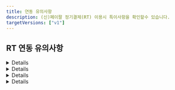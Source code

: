 ```yaml
---
title: 연동 유의사항
description: (신)페이팔 정기결제(RT) 이용시 특이사항을 확인할수 있습니다.
targetVersions: ["v1"]
---
```



## RT 연동 유의사항

<Details>
  <Details.Summary>빌링키 발급 수단 및 정보를 알 수 없음</Details.Summary>

  <Details.Content>
    페이팔을 통해 다양한 수단으로 빌링키 발급이 가능하지만, 페이팔이 승인 된 빌링키 발급 수단 및 정보를 알려주지 않습니다. 따라서 페이팔 빌링키 발급 건의 결제 수단(pay\_method)은 모두 paypal로 일괄 저장되며 [발급 된 빌링키 정보 조회](../../../../../../api/api-2/api-2)시 카드 정보는 모두 null로 내려갑니다.

    ```http
    GET /subscribe/customers/{customer_uid}

    {
      // ...중략
      "pg_provider": "paypal_v2",
      "customer_uid": "{customer_uid}",
      "card_name": null,
      "card_code": null,
      "card_number": null,
      "card_type": null
    }
    ```
  </Details.Content>
</Details>

<Details>
  <Details.Summary>Manges & Fraudnet 이상 거래 대응 필요</Details.Summary>

  <Details.Content>
    페이팔은 이상 거래를 줄이기 위해 Rist Data Aquisition 정책을 시행하고 있습니다.
    일반 결제나 빌링키 발급은 페이팔 버튼을 통해 진행되기 때문에
    페이팔이 이상 거래 판단을 위한 구매자 접속 정보를 얻을 수 있지만,
    발급 된 빌링키로 재결제 (again API 호출) 할때는 고객사 서버에서 포트원 API를 통해
    페이팔 API가 호출되는 구조이기 때문에 이상 거래 판단을 위한 구매자 접속 정보를 얻을 수 없습니다.

    따라서 발급 된 빌링키로 재결제를 할때는 구매자의 브라우저/디바이스 접속 정보를
    페이팔에 전달할 수 있도록 **again API가 호출되는 고객사 클라이언트 페이지에
    반드시 페이팔 Fraudnet 스크립트/Manges SDK를 아래와 같이 추가해야** 합니다.

    <mark style="color:red;">
      **페이팔 RT를 통한 again API 호출시에는 Manges & Fraudnet 조치가 필수적으로 요구됩니다.**
    </mark>

    브라우저/앱에 페이팔 Fraudnet Script/Manges SDK를 추가한 후 again API를 호출할때 진행되는 플로우는 아래와 같습니다.

    <Figure src="/gitbook-assets/ko/paypal-rt/manges-fraudnet-flow.png" />

    ### 브라우저

    ```html
    <!-- again API가 호출되는 고객사 클라이언트 -->
    <script
      type="application/json"
      fncls="fnparams-dede7cc5-15fd-4c75-a9f4-36c430ee3a99"
    >
      {
        "f": "RISK_SESSION_CORRELATION_ID",
        "s": "SOURCE_IDENTIFIER",
        "sandbox": true
      }
    </script>
    <script type="text/javascript" src="https://c.paypal.com/da/r/fb.js"></script>
    <noscript>
      <img
        src="https://c.paypal.com/v1/r/d/b/ns?f=RISK_SESSION_CORRELATION_ID&s=SOURCE_IDENTIFIER&js=0&r=1"
      />
    </noscript>
    ```

    |파라미터 |설명                                                                           |예시                                           |
    |---------|-------------------------------------------------------------------------------|-----------------------------------------------|
    |`fncls`  |`fnparams-dede7cc5-15fd-4c75-a9f4-36c430ee3a99`로 항상 고정                    |`fnparams-dede7cc5-15fd-4c75-a9f4-36c430ee3a99`|
    |`f`      |주문번호(`merchant_uid`) 전달                                                  |`mid_1683690731602`                            |
    |`s`      |string (`{페이팔 Account ID}_{페이지 유형}` 형식. 페이지 유형은 아래 목록 참고)|`7WBB3CKT63FRG_checkout-page`                  |
    |`sandbox`|페이팔 Account ID가 테스트 용인지 운영 용인지 여부                             |`true`                                         |

    **\[페이지 유형]**

    - `home-page`
    - `search-result-page`
    - `category-page`
    - `product-detail-page`
    - `cart-page`
    - `inline-cart-page`
    - `checkout-page`

    ### 앱

    #### 안드로이드

    [**Android Integration of Magnes**](https://developer.paypal.com/limited-release/magnes/integrate/android/) 가이드 문서에 따라
    아래와 같이 collectAndSubmit 메소드 호출을 통해 페이팔로 디바이스 정보를 보내야 합니다.
    이때 두번째 파라미터(paypalClientMetaDataId)로는 주문번호(merchant\_uid)를 전달해주시면 됩니다.

    ```java
    MagnesResult magnesResult = MagnesSDK.getInstance()
       .collectAndSubmit(Context context, String paypalClientMetaDataId,
         HashMap<String, String>
         additionalData)
    ```

    ### IOS Switft

    [**iOS Swift SDK Integration**](https://developer.paypal.com/limited-release/magnes/integrate/ios-swift/) 가이드 문서에 따라
    아래와 같이 collectAndSubmit 메소드 호출을 통해 페이팔로 디바이스 정보를 보내야 합니다.
    이때 첫번째 파라미터(withPayPalClientMetadataId)로는 주문번호(merchant\_uid)를 전달해주시면 됩니다.

    ```swift
    let magnesResult:MagnesResult =
    MagnesSDK.shared().collectAndSubmit(withPayPalClientMetadataId:
      "YOUR-PAYPAL-CLIENT-METADATA-ID", withAdditionalData: [String: String])
    ```

    ### IOS Objective-C

    [**iOS Objective-C SDK Integration of Magnes**](https://developer.paypal.com/limited-release/magnes/integrate/ios-objective-c/) 가이드 문서에 따라
    아래와 같이 collectAndSubmitWithPayPalClientMetadataId 메소드 호출을 통해 페이팔로 디바이스 정보를 보내야 합니다.
    이때 첫번째 파라미터(YOUR-PAYPAL-CLIENT-METADATA-ID)로는 주문번호(merchant\_uid)를 전달해주시면 됩니다.

    ```objective-c
    //PPRMOCMagnesSDK *magnesSDK = [PPRMOCMagnesSDK shared];
    PPRMOCMagnesSDKResult *magnesResult =
    [magnesSDK
    collectAndSubmitWithPayPalClientMetadataId:@"YOUR-PAYPAL-CLIENT-METADATA-ID"
    withAdditionalData:@{}];
    ```
  </Details.Content>
</Details>

<Details>
  <Details.Summary>파라미터 유의사항</Details.Summary>

  <Details.Content>
    ### `name`

    빌링키 발급 창 내 “판매자가 보낸 메모” 하단에 표기할 메시지를 name 파라미터로 전달할 수 있습니다.

    <Figure src="/gitbook-assets/ko/paypal-rt/paypal-rt-name.png" />

    ### `pg`

    필수 입력이며 페이팔의 경우 `paypal_v2` 또는 `paypal_v2.{페이팔 Account ID}`를 입력해야 합니다. <mark style="color:red;">**paypal로 입력시 빌링키 발급이 불가능**</mark>합니다.

    ### `pay_method`

    `paypal`만 입력 가능하며 다른 값을 입력하면 “페이팔에서 제공하지 않는 빌링키 발급 수단입니다.”라는 에러 메시지와 함께 빌링키 발급 창이 호출되지 않습니다.

    또한 pay\_method를 `paypal`로 입력 후 카드, 계좌 등 어떤 결제 수단으로 빌링키를 발급 받아도 빌링키 발급 수단은 무조건 `paypal`로 저장됩니다. 이는 페이팔이 실제 발급 된 빌링키 종류를 구분해 알려주지 않고 모두 `paypal`로 일괄 응답해주기 때문입니다.

    ### `bypass.paypal_v2.style`

    페이팔 RT 버튼을 커스터마이징 하기 위한 파라미터입니다. 자세한 내용은 [페이팔에서 제공하는 문서](https://developer.paypal.com/sdk/js/reference/#link-style)를 참고하세요.

    ### `bypass.paypal_v2.shipping_address`

    페이팔은 기본적으로 구매자가 페이팔에 가입할때 입력 한 배송 정보를 빌링키 발급 창에 자동으로 입력해줍니다. 만약 이 배송 정보를 override하고 싶다면 shipping\_address 파라미터에 override할 주소를 입력하고 shipping\_address.recipient\_name에 override할 수령인 이름을 입력하면 됩니다.

    배송 정보 중 <mark style="color:red;">**`line1`, `city` 그리고 `country_code`는 필수 입력**</mark>입니다. 전달하지
    않을 경우 에러가 리턴되며 빌링키 발급 창이 호출되지 않습니다.

    ```json
    {
      "bypass": {
        "paypal_v2": {
          // ...중략
          "shipping_address": {
            // 상품 수령 주소
            "recipient_name": "홍길동", // 수령인 이름
            "line1": "세종대로 110", // 도로명 주소
            "line2": "서울특별시청", // 아파트 동 호수
            "city": "중구", // 시(Los Angeles, New York)
            "state": "서울특별시", // 주(CA, NY)
            "postal_code": "04524", // 상품 수령지 우편번호
            "country_code": "KR" // [필수 입력] 상품 수령지 국가 코드
          }
        } // end-of paypal_v2
      } // end-of-bypass
    }
    ```

    <div class="items-center gap-2 md:flex">
      <Figure src="/gitbook-assets/ko/paypal-rt/paypal-rt-no-shipping-address.png" caption="shipping_address를 전달하지 않은 경우 가입시 설정된 기본 정보(수령인 이름: John Doe / 배송 주소: 1 Main St, San Jose, CA 95131, UnitedStates)로 설정됩니다." />

      <Figure src="/gitbook-assets/ko/paypal-rt/paypal-rt-shipping-address.png" caption="shipping_address에 수령인 이름과 배송 정보를 전달한 경우 수령인 이름과 배송 정보가 override 됩니다." />
    </div>
  </Details.Content>
</Details>

<Details>
  <Details.Summary>사용 불가능한 파라미터</Details.Summary>

  <Details.Content>
    ### `amount/tax_free`

    결제/면세 금액 파라미터는 결제 시에만 제공되기 때문에 빌링키 발급 시에는 무조건 0으로 저장됩니다.

    ### `country`

    빌링키 발급 국가를 의미하는 country 파라미터로 페이팔 sandbox 모드에서만 유의미하며 **운영 모드에서는 구매자가 접속한 환경에 따라 자동 적용되기 때문에 전달한 파라미터가 무시**됩니다.

    ### `currency`

    결제 통화를 의미하는 currency 파라미터로 빌링키 발급시에는 결제가 되지 않기 때문에 해당 파라미터는 무시됩니다.

    ### `buyer_addr`

    페이팔 빌링키 발급 창 내에는 상품 배송지(shipping address)가 표기되는데, 이 상품 배송지는 페이팔 회원가입시 기입한 정보가 자동으로 입력됩니다.

    단, 이때의 주소는 총 5개의 영역으로 나누어진 상세 주소로 기존에 포트원이 제공하던 buyer\_addr 파라미터로는 커버가 불가능하므로 페이팔 전용 파라미터(`bypass.paypal_v2.shipping_address`)를 사용하셔야 합니다. 자세한 내용은 하단의 예제 코드를 참고해주세요.

    ```json
    {
      "bypass": {
        "paypal_v2": {
          // ...중략
          "shipping_address": {
            // 상품 수령 주소
            "recipient_name": "홍길동", // 수령인 이름
            "line1": "세종대로 110", // 도로명 주소
            "line2": "서울특별시청", // 아파트 동 호수
            "city": "중구", // 시(Los Angeles, New York)
            "state": "서울특별시", // 주(CA, NY)
            "postal_code": "04524", // 상품 수령지 우편번호
            "country_code": "KR" // [필수 입력] 상품 수령지 국가 코드
          }
        } // end-of paypal_v2
      } // end-of-bypass
    }
    ```

    ### `popup`

    페이팔의 경우 빌링키 발급 창이 무조건 팝업으로 렌더링되기 때문에 해당 파라미터는 무시 됩니다.

    ### `m_redirect_url`

    페이팔의 경우 PC와 모바일 모두 팝업으로 빌링키 발급 창이 렌더링되기 때문에 빌링키 발급 프로세스 종료시 모두 콜백 함수가 호촐됩니다. 따라서 m\_redirect\_url 파라미터는 무시됩니다.

    ### `app_scheme`

    페이팔의 경우 외부 앱으로 이동하는 경우가 없기 때문에 해당 파라미터는 무시됩니다.

    ### `escrow`

    페이팔의 경우 에스크로 결제를 지원하지 않기 때문에 해당 파라미터는 무시됩니다.

    ### `language`

    빌링키 발급 창 언어 설정을 의미하는 language 파라미터는 구매자가 접속한 환경에 따라 자동 적용되기 때문에 전달한 파라미터가 무시됩니다.

    ### `bypass.isCulturalExpense`

    페이팔의 경우 문화비 결제가 불가능하기 때문에 해당 파라미터는 무시됩니다.

    ### `bypass.cashReceiptType`

    페이팔의 경우 현금영수증 발급이 불가능하기 때문에 해당 파라미터는 무시됩니다.

    ### `bypass.customerIdentifier`

    페이팔의 경우 현금영수증 발급이 불가능하기 때문에 해당 파라미터는 무시됩니다.

    ### `bypass.useInternationalFreeFromMall`

    페이팔의 경우 상점 부담 무이자 할부가 불가능하기 때문에 해당 파라미터는 무시됩니다.

    ### `card`

    페이팔의 경우 카드사 다이렉트 호출, 상점 부담 무이자 할부, 렌더링 될 카드 종류 제어 등이 불가능하기 때문에 해당 파라미터는 무시됩니다.

    ### `display`

    카드 할부 개월수를 의미하는 display: \{ card\_quota } 파라미터는 결제 시에만 적용되므로 빌링키 발급 시에는 무시됩니다.

    ### `vbank_due`

    페이팔의 경우 가상계좌 결제를 지원하지 않기 때문에 해당 파라미터는 무시됩니다.

    ### `appCard`

    페이팔의 경우 앱카드 결제가 불가능하기 때문에 해당 파라미터는 무시됩니다.

    ### `useCardPoint`

    페이팔의 경우 카드 포인트 결제가 불가능하기 때문에 해당 파라미터는 무시됩니다.

    ### `period`

    페이팔은 빌링키 발급 창 내 제공 기간 정보 노출을 지원하지 않아 해당 파라미터가 무시됩니다.

    ### `storeDetails`

    페이팔은 상점 세부 정보를 입력할 필요가 없기 때문에 해당 파라미터가 무시됩니다.
  </Details.Content>
</Details>
